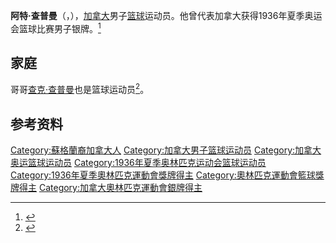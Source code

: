 {{NoteTA|G1=Sports}}
'''阿特·查普曼'''（{{lang-en|Art Chapman}}，{{bd|1912年|10月28日|1986年|2月3日}}），[[加拿大|加拿大]]男子[[篮球|篮球]]运动员。他曾代表加拿大获得1936年夏季奥运会篮球比赛男子银牌。<ref>{{Cite web|title=Arthur CHAPMAN|url=https://www.olympic.org/arthur-chapman|accessdate=2021-04-14|work=International Olympic Committee|archive-date=2021-04-20|archive-url=https://web.archive.org/web/20210420213240/https://www.olympic.org/arthur-chapman|dead-url=no}}</ref>

== 家庭 ==
哥哥[[查克·查普曼|查克·查普曼]]也是篮球运动员<ref>{{cite web|url=https://www.olympedia.org/athletes/5854|title=Art Chapman|work=Olympedia|accessdate=2021-04-15|archive-date=2021-04-19|archive-url=https://web.archive.org/web/20210419120226/https://www.olympedia.org/athletes/5854|dead-url=no}}</ref>。

== 参考资料 ==
{{reflist}}

{{1936年夏季奥运会加拿大男子篮球阵容}}

{{Authority control}}
{{DEFAULTSORT:Chapman, Art}}
[[Category:蘇格蘭裔加拿大人|Category:蘇格蘭裔加拿大人]]
[[Category:加拿大男子篮球运动员|Category:加拿大男子篮球运动员]]
[[Category:加拿大奥运篮球运动员|Category:加拿大奥运篮球运动员]]
[[Category:1936年夏季奥林匹克运动会篮球运动员|Category:1936年夏季奥林匹克运动会篮球运动员]]
[[Category:1936年夏季奧林匹克運動會獎牌得主|Category:1936年夏季奧林匹克運動會獎牌得主]]
[[Category:奧林匹克運動會籃球獎牌得主|Category:奧林匹克運動會籃球獎牌得主]]
[[Category:加拿大奧林匹克運動會銀牌得主|Category:加拿大奧林匹克運動會銀牌得主]]